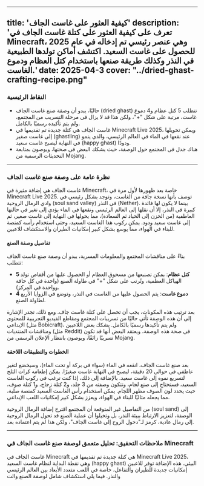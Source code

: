 
---
title: 'كيفية العثور على غاست الجاف'
description: 'تعرف على كيفية العثور على كتلة غاست الجاف في Minecraft، وهي عنصر رئيسي تم إدخاله في عام 2025 للحصول على غاست السعيد. اكتشف أماكن تولدها الطبيعية في النذر وكذلك طريقة صنعها باستخدام كتل العظام ودموع الغاست.'
date: 2025-04-3
cover: "../dried-ghast-crafting-recipe.png"
---

### النقاط الرئيسية  
- حاليًا، يبدو أن وصفة صنع غاست الجاف (dried ghast) تتطلب 5 كتل عظام و4 دموع غاست، مرتبة على شكل "+"، ولكن هذا قد لا يزال في مرحلة التسريب من المجتمع، ولم يتم تأكيده رسميًا بالكامل.  
- غاست الجاف هي كتلة جديدة تم تقديمها في Minecraft Live 2025، ويمكن تحويلها إلى غاست صغير (ghastling) عند نقعها في الماء في العالم الرئيسي، والذي ينمو في النهاية ليصبح غاست سعيد (happy ghast) ودودًا.  
- هناك جدل في المجتمع حول الوصفة، حيث يشكك البعض في صحتها، ويوصون بمتابعة التحديثات الرسمية من Mojang.  

---

### نظرة عامة على وصفة صنع غاست الجاف  
غاست الجاف هي إضافة مثيرة في Minecraft، خاصة بعد ظهورها لأول مرة في Minecraft Live 2025. توصف بأنها نسخة جافة من الغاست، وتوجد بشكل رئيسي في وادي الرمال الروحية (soul sand valley) في النذر (Nether). بينما لا يكون لها فائدة كبيرة في النذر، إلا أن نقلها إلى العالم الرئيسي ونقعها في الماء يؤدي إلى تغير في حالتها العاطفية (من الحزن إلى الحياد ثم السعادة)، مما يحولها في النهاية إلى غاست صغير، ثم إلى غاست سعيد ودود. يمكن ركوب هذا الغاست السعيد، وحتى استخدام رأسه كمنصة للبناء في الهواء، مما يوسع بشكل كبير إمكانيات الطيران والاستكشاف للاعبين.  

#### تفاصيل وصفة الصنع  
بناءً على مناقشات المجتمع والمعلومات المسربة، يبدو أن وصفة صنع غاست الجاف تتطلب:  
- **5 كتل عظام**: يمكن تصنيعها من مسحوق العظام أو الحصول عليها من أقفاص تولد الهياكل العظمية، وتُرتب على شكل "+" في طاولة الصنع (واحدة في كل حافة وواحدة في المركز).  
- **4 دموع غاست**: يتم الحصول عليها من الغاست في النذر، وتوضع في الزوايا الأربع لطاولة الصنع.  

بعد ترتيب هذه المكونات، يجب أن تحصل على كتلة غاست جاف. ومع ذلك، تجدر الإشارة إلى أن هذه الوصفة تأتي حاليًا من تسريبات المجتمع ومقاطع الفيديو التجريبية للمحتوى الإبداعي (مثل Bobicraft)، ولم يتم تأكيدها رسميًا بالكامل. يشكك بعض اللاعبين ومناقشات المنتديات (مثل Reddit) في صحة هذه الوصفة، ويعتقد البعض أنها قد تكون تسريبًا زائفًا، ويوصون بانتظار الإعلان الرسمي من Mojang.  

#### الخطوات والتطبيقات اللاحقة  
بعد صنع غاست الجاف، انقعه في الماء (سواء في بركة أو تحت الماء)، وسيخضع لتغير عاطفي في حوالي 20 دقيقة، ليصبح في النهاية غاست صغيرًا. يمكن إطعامه كرات الثلج لتسريع نموه إلى غاست سعيد. بالإضافة إلى ذلك، إذا كنت ترغب في ركوب الغاست السعيد، فستحتاج إلى صنع لجام، وتتكون وصفته من 3 جلد، و2 كتلة زجاج، و1 كتلة صوف، حيث يحدد لون الصوف مظهر اللجام. يمكن استخدام رأس الغاست السعيد كمنصة صلبة، مما يجعله مثاليًا للبناء في الهواء، ويعزز بشكل كبير إمكانيات اللعب الإبداعي.  

من التفاصيل غير المتوقعة أن المجتمع اقترح إضافة الرمال الروحية (soul sand) إلى الوصفة، لتعزيز الارتباط ببيئة النذر، بل وتخيلوا أن عملية الصنع قد تحول الرمال الروحية إلى رمال عادية، كرمز لـ"دخول الروح إلى غاست الجاف"، ولكن هذا لم يتم اعتماده بعد.  

---

### ملاحظات التحقيق: تحليل متعمق لوصفة صنع غاست الجاف في Minecraft  

غاست الجاف في Minecraft هي كتلة جديدة تم تقديمها في Minecraft Live 2025، وهي نقطة البداية لنظام غاست السعيد (happy ghast) البيئي. هذه الإضافة توفر للاعبين إمكانيات جديدة للطيران والتفاعل، خاصة في اللعب متعدد الأبعاد بين العالم الرئيسي والنذر. فيما يلي استكشاف شامل لوصفة الصنع والت